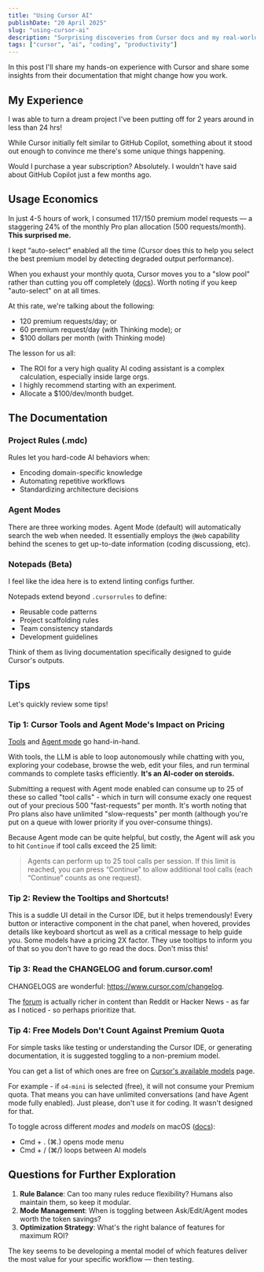 ```yaml
---
title: "Using Cursor AI"
publishDate: "20 April 2025"
slug: "using-cursor-ai"
description: "Surprising discoveries from Cursor docs and my real-world experience using AI for development"
tags: ["cursor", "ai", "coding", "productivity"]
---
```


In this post I'll share my hands-on experience with Cursor and share some insights from their documentation that might change how you work.

## My Experience

I was able to turn a dream project I've been putting off for 2 years around in less than 24 hrs!

While Cursor initially felt similar to GitHub Copilot, something about it stood out enough to convince me there's some unique things happening.

Would I purchase a year subscription? Absolutely. I wouldn't have said about GitHub Copilot just a few months ago.

## Usage Economics

In just 4-5 hours of work, I consumed 117/150 premium model requests — a staggering 24% of the monthly Pro plan allocation (500 requests/month). **This surprised me.**

I kept “auto-select” enabled all the time (Cursor does this to help you select the best premium model by detecting degraded output performance).

When you exhaust your monthly quota, Cursor moves you to a "slow pool" rather than cutting you off completely ([docs](https://docs.cursor.com/account/plans-and-usage)). Worth noting if you keep "auto-select" on at all times.

At this rate, we're talking about the following:

- 120 premium requests/day; or
- 60 premium request/day (with Thinking mode); or
- $100 dollars per month (with Thinking mode)

The lesson for us all: 

- The ROI for a very high quality AI coding assistant is a complex calculation, especially inside large orgs.
- I highly recommend starting with an experiment.
- Allocate a $100/dev/month budget.

## The Documentation

### Project Rules (.mdc)

Rules let you hard-code AI behaviors when:
- Encoding domain-specific knowledge
- Automating repetitive workflows
- Standardizing architecture decisions

### Agent Modes

There are three working modes. Agent Mode (default) will automatically search the web when needed. It essentially employs the `@Web` capability behind the scenes to get up-to-date information (coding discussiong, etc).

### Notepads (Beta)

I feel like the idea here is to extend linting configs further.

Notepads extend beyond `.cursorrules` to define:
- Reusable code patterns
- Project scaffolding rules
- Team consistency standards
- Development guidelines

Think of them as living documentation specifically designed to guide Cursor's outputs.

## Tips

Let's quickly review some tips!

### Tip 1: Cursor Tools and Agent Mode's Impact on Pricing

[Tools](https://docs.cursor.com/chat/tools) and [Agent mode](https://docs.cursor.com/chat/agent) go hand-in-hand.

With tools, the LLM is able to loop autonomously while chatting with you, exploring your codebase, browse the web, edit your files, and run terminal commands to complete tasks efficiently. **It's an AI-coder on steroids.**

Submitting a request with Agent mode enabled can consume up to 25 of these so called "tool calls" - which in turn will consume exacly one request out of your precious 500 "fast-requests" per month. It's worth noting that Pro plans also have unlimited "slow-requests" per month (although you're put on a queue with lower priority if you over-consume things).

Because Agent mode can be quite helpful, but costly, the Agent will ask you to hit `Continue` if tool calls exceed the 25 limit:

> Agents can perform up to 25 tool calls per session. If this limit is reached, you can press “Continue” to allow additional tool calls (each “Continue” counts as one request).

### Tip 2: Review the Tooltips and Shortcuts!

This is a suddle UI detail in the Cursor IDE, but it helps tremendously! Every button or interactive component in the chat panel, when hovered, provides details like keyboard shortcut as well as a critical message to help guide you. Some models have a pricing 2X factor. They use tooltips to inform you of that so you don't have to go read the docs. Don't miss this!

### Tip 3: Read the CHANGELOG and forum.cursor.com!

CHANGELOGS are wonderful: https://www.cursor.com/changelog.

The [forum](https://forum.cursor.com/top) is actually richer in content than Reddit or Hacker News - as far as I noticed - so perhaps prioritize that.

### Tip 4: Free Models Don't Count Against Premium Quota

For simple tasks like testing or understanding the Cursor IDE, or generating documentation, it is suggested toggling to a non-premium model.

You can get a list of which ones are free on [Cursor's available models](https://docs.cursor.com/settings/models) page.

For example - if `o4-mini` is selected (free), it will not consume your Premium quota. That means you can have unlimited conversations (and have Agent mode fully enabled). Just please, don't use it for coding. It wasn't designed for that.

To toggle across different *modes* and *models* on macOS ([docs](https://docs.cursor.com/kbd)):
- Cmd + . (⌘.) opens mode menu
- Cmd + / (⌘/) loops between AI models

## Questions for Further Exploration

1. **Rule Balance**: Can too many rules reduce flexibility? Humans also maintain them, so keep it modular.
2. **Mode Management**: When is toggling between Ask/Edit/Agent modes worth the token savings?
3. **Optimization Strategy**: What's the right balance of features for maximum ROI?

The key seems to be developing a mental model of which features deliver the most value for your specific workflow — then testing.
